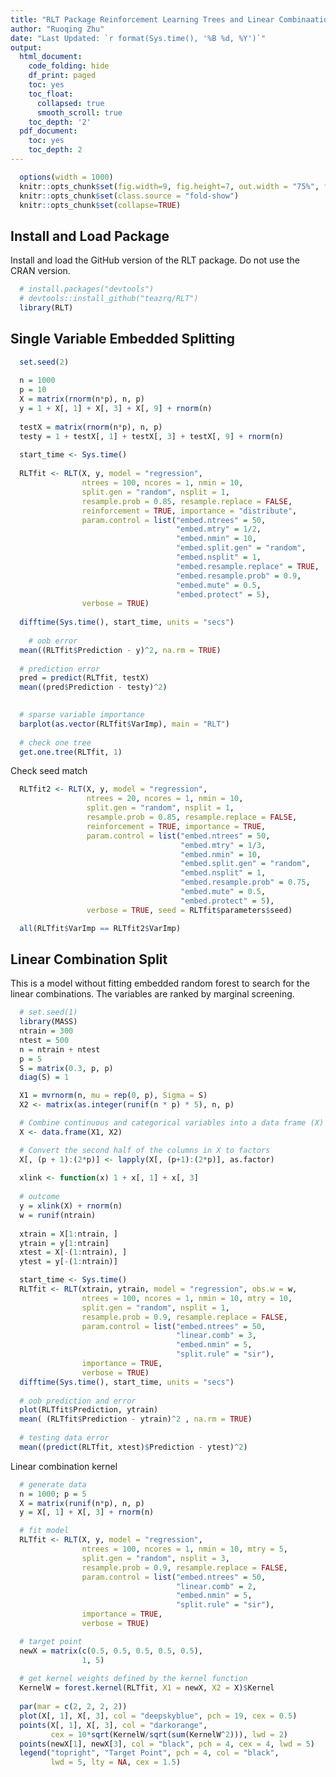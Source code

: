 ```yaml
---
title: "RLT Package Reinforcement Learning Trees and Linear Combinaation Split Test"
author: "Ruoqing Zhu"
date: "Last Updated: `r format(Sys.time(), '%B %d, %Y')`"
output:
  html_document:
    code_folding: hide
    df_print: paged
    toc: yes
    toc_float:
      collapsed: true
      smooth_scroll: true
    toc_depth: '2'
  pdf_document:
    toc: yes
    toc_depth: 2
---
```


```r
  options(width = 1000)
  knitr::opts_chunk$set(fig.width=9, fig.height=7, out.width = "75%", fig.align = 'center')
  knitr::opts_chunk$set(class.source = "fold-show")
  knitr::opts_chunk$set(collapse=TRUE)
```

## Install and Load Package

Install and load the GitHub version of the RLT package. Do not use the CRAN version. 

```r
  # install.packages("devtools")
  # devtools::install_github("teazrq/RLT")
  library(RLT)
```

## Single Variable Embedded Splitting

```r
  set.seed(2)
  
  n = 1000
  p = 10
  X = matrix(rnorm(n*p), n, p)
  y = 1 + X[, 1] + X[, 3] + X[, 9] + rnorm(n)
  
  testX = matrix(rnorm(n*p), n, p)
  testy = 1 + testX[, 1] + testX[, 3] + testX[, 9] + rnorm(n)
  
  start_time <- Sys.time()
  
  RLTfit <- RLT(X, y, model = "regression", 
                ntrees = 100, ncores = 1, nmin = 10,
                split.gen = "random", nsplit = 1,
                resample.prob = 0.85, resample.replace = FALSE,
                reinforcement = TRUE, importance = "distribute",
                param.control = list("embed.ntrees" = 50,
                                     "embed.mtry" = 1/2,
                                     "embed.nmin" = 10,
                                     "embed.split.gen" = "random",
                                     "embed.nsplit" = 1,
                                     "embed.resample.replace" = TRUE,
                                     "embed.resample.prob" = 0.9,
                                     "embed.mute" = 0.5,
                                     "embed.protect" = 5),
                verbose = TRUE)
  
  difftime(Sys.time(), start_time, units = "secs")
  
    # oob error
  mean((RLTfit$Prediction - y)^2, na.rm = TRUE)
  
  # prediction error
  pred = predict(RLTfit, testX)
  mean((pred$Prediction - testy)^2)
  
```

```r
  # sparse variable importance
  barplot(as.vector(RLTfit$VarImp), main = "RLT")
  
  # check one tree
  get.one.tree(RLTfit, 1)
```

Check seed match

```r
  RLTfit2 <- RLT(X, y, model = "regression", 
                 ntrees = 20, ncores = 1, nmin = 10,
                 split.gen = "random", nsplit = 1,
                 resample.prob = 0.85, resample.replace = FALSE,
                 reinforcement = TRUE, importance = TRUE,
                 param.control = list("embed.ntrees" = 50,
                                      "embed.mtry" = 1/3,
                                      "embed.nmin" = 10,
                                      "embed.split.gen" = "random",
                                      "embed.nsplit" = 1,
                                      "embed.resample.prob" = 0.75,
                                      "embed.mute" = 0.5,
                                      "embed.protect" = 5),
                 verbose = TRUE, seed = RLTfit$parameters$seed)

  all(RLTfit$VarImp == RLTfit2$VarImp)
```

## Linear Combination Split 

This is a model without fitting embedded random forest to search for the linear combinations. The variables are ranked by marginal screening. 

```r
  # set.seed(1)
  library(MASS)
  ntrain = 300
  ntest = 500
  n = ntrain + ntest
  p = 5
  S = matrix(0.3, p, p)
  diag(S) = 1

  X1 = mvrnorm(n, mu = rep(0, p), Sigma = S)
  X2 <- matrix(as.integer(runif(n * p) * 5), n, p)

  # Combine continuous and categorical variables into a data frame (X)
  X <- data.frame(X1, X2)

  # Convert the second half of the columns in X to factors
  X[, (p + 1):(2*p)] <- lapply(X[, (p+1):(2*p)], as.factor)
  
  xlink <- function(x) 1 + x[, 1] + x[, 3] 
  
  # outcome
  y = xlink(X) + rnorm(n)
  w = runif(ntrain)
  
  xtrain = X[1:ntrain, ]
  ytrain = y[1:ntrain]
  xtest = X[-(1:ntrain), ]
  ytest = y[-(1:ntrain)]

  start_time <- Sys.time()
  RLTfit <- RLT(xtrain, ytrain, model = "regression", obs.w = w,
                ntrees = 100, ncores = 1, nmin = 10, mtry = 10,
                split.gen = "random", nsplit = 1,
                resample.prob = 0.9, resample.replace = FALSE, 
                param.control = list("embed.ntrees" = 50,
                                     "linear.comb" = 3,
                                     "embed.nmin" = 5,
                                     "split.rule" = "sir"),
                importance = TRUE, 
                verbose = TRUE)
  difftime(Sys.time(), start_time, units = "secs")
  
  # oob prediction and error
  plot(RLTfit$Prediction, ytrain)
  mean( (RLTfit$Prediction - ytrain)^2 , na.rm = TRUE)
  
  # testing data error
  mean((predict(RLTfit, xtest)$Prediction - ytest)^2)
```
Linear combination kernel

```r
  # generate data
  n = 1000; p = 5
  X = matrix(runif(n*p), n, p)
  y = X[, 1] + X[, 3] + rnorm(n)

  # fit model
  RLTfit <- RLT(X, y, model = "regression",
                ntrees = 100, ncores = 1, nmin = 10, mtry = 5,
                split.gen = "random", nsplit = 3,
                resample.prob = 0.9, resample.replace = FALSE,
                param.control = list("embed.ntrees" = 50,
                                     "linear.comb" = 2,
                                     "embed.nmin" = 5,
                                     "split.rule" = "sir"),
                importance = TRUE,
                verbose = TRUE)

  # target point
  newX = matrix(c(0.5, 0.5, 0.5, 0.5, 0.5), 
                1, 5)
  
  # get kernel weights defined by the kernel function
  KernelW = forest.kernel(RLTfit, X1 = newX, X2 = X)$Kernel
  
  par(mar = c(2, 2, 2, 2))
  plot(X[, 1], X[, 3], col = "deepskyblue", pch = 19, cex = 0.5)
  points(X[, 1], X[, 3], col = "darkorange", 
         cex = 10*sqrt(KernelW/sqrt(sum(KernelW^2))), lwd = 2)
  points(newX[1], newX[3], col = "black", pch = 4, cex = 4, lwd = 5)
  legend("topright", "Target Point", pch = 4, col = "black", 
         lwd = 5, lty = NA, cex = 1.5)
```


